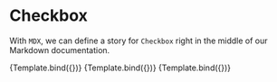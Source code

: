 <!-- Checkbox.stories.mdx -->



<Meta title="MDX/CheckboxMDX" component={Checkbox} />


# Checkbox

<ArgsTable of={Checkbox} />

With `MDX`, we can define a story for `Checkbox` right in the middle of our
Markdown documentation.

<Canvas>
  <Story
    name="Unchecked"
    args={{
      checked: false,
    }}
  >
    {Template.bind({})}
  </Story>
  <Story
    name="Checked"
    args={{
      checked: true,
    }}
  >
    {Template.bind({})}
  </Story>
  <Story
    name="WithLabel"
    args={{
      label: "Some text",
      checked: true,
    }}
  >
    {Template.bind({})}
  </Story>
</Canvas>

